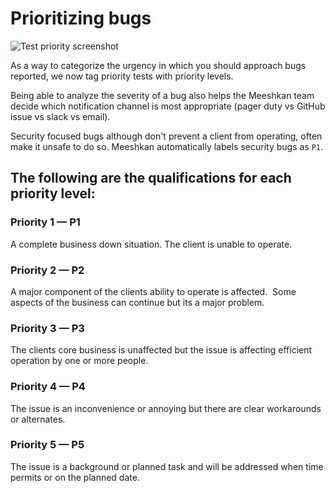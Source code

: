 # Prioritizing bugs

![Test priority screenshot](https://media.graphcms.com/ze5Y1giBRLm8ryBlHIOG)

As a way to categorize the urgency in which you should approach bugs reported, we now tag priority tests with priority levels.

Being able to analyze the severity of a bug also helps the Meeshkan team decide which notification channel is most appropriate (pager duty vs GitHub issue vs slack vs email).

Security focused bugs although don't prevent a client from operating, often make it unsafe to do so. Meeshkan automatically labels security bugs as `P1`.

## The following are the qualifications for each priority level:

### Priority 1 — P1

A complete business down situation. The client is unable to operate.

### Priority 2 — P2

A major component of the clients ability to operate is affected.  Some aspects of the business can continue but its a major problem.

### Priority 3 — P3

The clients core business is unaffected but the issue is affecting efficient operation by one or more people.

### Priority 4 — P4

The issue is an inconvenience or annoying but there are clear workarounds or alternates.

### Priority 5 — P5

The issue is a background or planned task and will be addressed when time permits or on the planned date.

